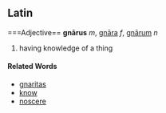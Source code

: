 ==Latin==
===Adjective==
'''gnārus''' ''m'', [[gnara|gnāra]] ''f'', [[gnarum|gnārum]] ''n''

#having knowledge of a thing
====Related Words====
*[[gnaritas]]
*[[know]]
*[[noscere]]